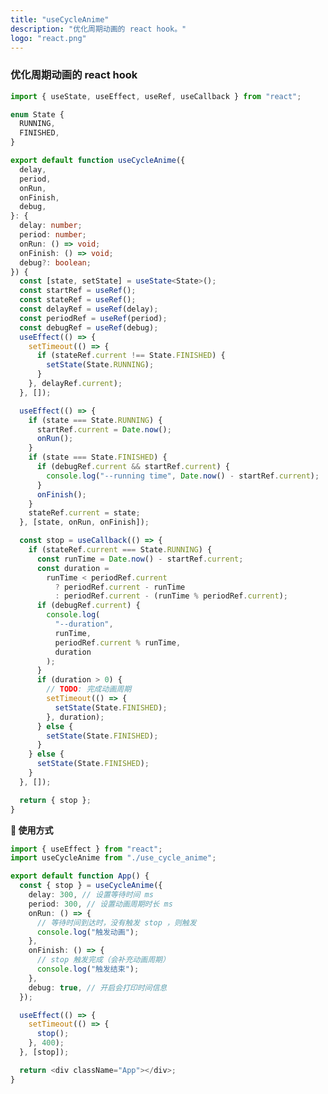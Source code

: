 ```yaml
---
title: "useCycleAnime"
description: "优化周期动画的 react hook。"
logo: "react.png"
---
```


### 优化周期动画的 react hook

```ts
import { useState, useEffect, useRef, useCallback } from "react";

enum State {
  RUNNING,
  FINISHED,
}

export default function useCycleAnime({
  delay,
  period,
  onRun,
  onFinish,
  debug,
}: {
  delay: number;
  period: number;
  onRun: () => void;
  onFinish: () => void;
  debug?: boolean;
}) {
  const [state, setState] = useState<State>();
  const startRef = useRef();
  const stateRef = useRef();
  const delayRef = useRef(delay);
  const periodRef = useRef(period);
  const debugRef = useRef(debug);
  useEffect(() => {
    setTimeout(() => {
      if (stateRef.current !== State.FINISHED) {
        setState(State.RUNNING);
      }
    }, delayRef.current);
  }, []);

  useEffect(() => {
    if (state === State.RUNNING) {
      startRef.current = Date.now();
      onRun();
    }
    if (state === State.FINISHED) {
      if (debugRef.current && startRef.current) {
        console.log("--running time", Date.now() - startRef.current);
      }
      onFinish();
    }
    stateRef.current = state;
  }, [state, onRun, onFinish]);

  const stop = useCallback(() => {
    if (stateRef.current === State.RUNNING) {
      const runTime = Date.now() - startRef.current;
      const duration =
        runTime < periodRef.current
          ? periodRef.current - runTime
          : periodRef.current - (runTime % periodRef.current);
      if (debugRef.current) {
        console.log(
          "--duration",
          runTime,
          periodRef.current % runTime,
          duration
        );
      }
      if (duration > 0) {
        // TODO: 完成动画周期
        setTimeout(() => {
          setState(State.FINISHED);
        }, duration);
      } else {
        setState(State.FINISHED);
      }
    } else {
      setState(State.FINISHED);
    }
  }, []);

  return { stop };
}
```

**🐠 使用方式**

```ts
import { useEffect } from "react";
import useCycleAnime from "./use_cycle_anime";

export default function App() {
  const { stop } = useCycleAnime({
    delay: 300, // 设置等待时间 ms
    period: 300, // 设置动画周期时长 ms
    onRun: () => {
      // 等待时间到达时，没有触发 stop ，则触发
      console.log("触发动画");
    },
    onFinish: () => {
      // stop 触发完成（会补充动画周期）
      console.log("触发结束");
    },
    debug: true, // 开启会打印时间信息
  });

  useEffect(() => {
    setTimeout(() => {
      stop();
    }, 400);
  }, [stop]);

  return <div className="App"></div>;
}
```
